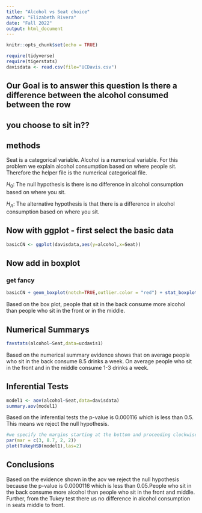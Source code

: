 ```yaml
---
title: "Alcohol vs Seat choice"
author: "Elizabeth Rivera"
date: "Fall 2022"
output: html_document
---
```


```r
knitr::opts_chunk$set(echo = TRUE)
```

```r
require(tidyverse)
require(tigerstats)
davisdata <- read.csv(file="UCDavis.csv")
```
## Our Goal is to answer this question Is there a difference between the alcohol consumed between the row
## you choose to sit in??


##  methods  
Seat is a categorical variable. Alcohol is a numerical variable. For this problem we explain alcohol consumption based on where people sit. Therefore the helper file is the numerical categorical file. 

$H_0$: The null hypothesis is there is no difference in alcohol consumption based on where you sit.  

$H_A$: The alternative hypothesis is that there is a difference in alcohol consumption based on where you sit.  

## Now with ggplot - first select the basic data


```r
basicCN <- ggplot(davisdata,aes(y=alcohol,x=Seat))
```


## Now add in boxplot

  
### get fancy  

```r
basicCN + geom_boxplot(notch=TRUE,outlier.color = "red") + stat_boxplot(geom ='errorbar') + labs(title="Fancy notch boxplot \n with 2 lines")
```


Based on the box plot, people that sit in the back consume more alcohol than people who sit in the front or in the middle. 


## Numerical Summarys 

```r
favstats(alcohol~Seat,data=ucdavis1)
```
Based on the numerical summary evidence shows that on average people who sit in the back consume 8.5 drinks a week. On average people who sit in the front and in the middle consume 1-3 drinks a week.  

## Inferential Tests

```r
model1 <- aov(alcohol~Seat,data=davisdata)
summary.aov(model1)


```


Based on the inferential tests the p-value is 0.000116 which is less than 0.5. This means we reject the null hypothesis. 

```r
#we specify the margins starting at the bottom and proceeding clockwise - thus 8.7 is the left side margin to hold the names of the factors
par(mar = c(3, 8.7, 2, 2))
plot(TukeyHSD(model1),las=2)
```



## Conclusions

Based on the evidence shown in the aov we reject the null hypothesis because the p-value is 0.0000116 which is less than 0.05.People who sit in the back consume more alcohol than people who sit in the front and middle. Further, from the Tukey test there us no difference in alcohol consumption in seats middle to front.

